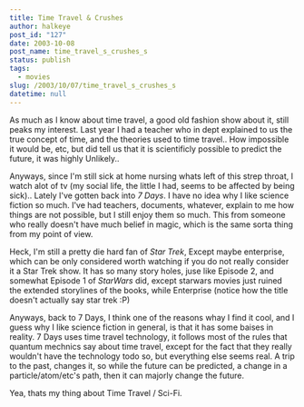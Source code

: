 ```yaml
---
title: Time Travel & Crushes
author: halkeye
post_id: "127"
date: 2003-10-08
post_name: time_travel_s_crushes_s
status: publish
tags:
  - movies
slug: /2003/10/07/time_travel_s_crushes_s
datetime: null
---
```


As much as I know about time travel, a good old fashion show about it, still peaks my interest. Last year I had a teacher who in dept explained to us the true concept of time, and the theories used to time travel.. How impossible it would be, etc, but did tell us that it is scientificly possible to predict the future, it was highly Unlikely..

Anyways, since I'm still sick at home nursing whats left of this strep throat, I watch alot of tv (my social life, the little I had, seems to be affected by being sick).. Lately I've gotten back into _7 Days_. I have no idea why I like science fiction so much. I've had teachers, documents, whatever, explain to me how things are not possible, but I still enjoy them so much. This from someone who really doesn't have much belief in magic, which is the same sorta thing from my point of view.

Heck, I'm still a pretty die hard fan of _Star Trek_, Except maybe enterprise, which can be only considered worth watching if you do not really consider it a Star Trek show. It has so many story holes, juse like Episode 2, and somewhat Episode 1 of _StarWars_ did, except starwars movies just ruined the extended storylines of the books, while Enterprise (notice how the title doesn't actually say star trek :P)

Anyways, back to 7 Days, I think one of the reasons whay I find it cool, and I guess why I like science fiction in general, is that it has some baises in reality. 7 Days uses time travel technology, it follows most of the rules that quantum mechnics say about time travel, except for the fact that they really wouldn't have the technology todo so, but everything else seems real. A trip to the past, changes it, so while the future can be predicted, a change in a particle/atom/etc's path, then it can majorly change the future.

Yea, thats my thing about Time Travel / Sci-Fi.